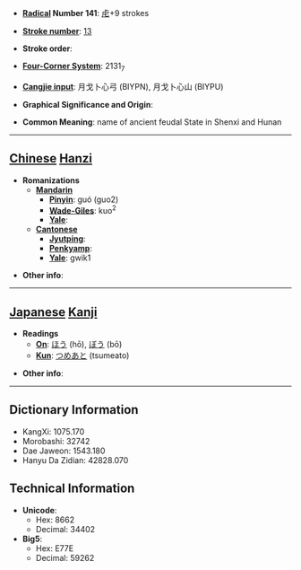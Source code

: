 * '''[[Wiktionary:Chinese radical index| Radical]] Number 141''': [[Wiktionary:Chinese radical index 虍|虍]]+9 strokes

* '''[[Wiktionary:Chinese total strokes index|Stroke number]]''': [[Wiktionary:Chinese total strokes index 13|13]]

* '''Stroke order''': 

* '''[[Wiktionary:Chinese four corner index|Four-Corner System]]''': 2131<sub>7</sub>

* '''[[Wiktionary:Chinese Cangjie index|Cangjie input]]''': 月戈卜心弓 (BIYPN), 月戈卜心山 (BIYPU)

* '''Graphical Significance and Origin''': 

* '''Common Meaning''': name of ancient feudal State in Shenxi and Hunan

----

== [[Chinese]] [[Hanzi]] ==

* '''Romanizations'''
** '''[[Mandarin]]'''
*** '''[[Pinyin]]''': guó (guo2)
*** '''[[Wade-Giles]]''': kuo<sup>2</sup>
*** '''[[Yale]]''': 
** '''[[Cantonese]]'''
*** '''[[Jyutping]]''':
*** '''[[Penkyamp]]''': 
*** '''[[Yale]]''': gwik1

* '''Other info''': 

----

== [[Japanese]] [[Kanji]] ==

* '''Readings'''
** '''[[On]]''': [[ほう]] (hō), [[ぼう]] (bō)
** '''[[Kun]]''': [[つめあと]] (tsumeato)

* '''Other info''':  

----

== Dictionary Information ==

* KangXi: 1075.170
* Morobashi: 32742
* Dae Jaweon: 1543.180
* Hanyu Da Zidian: 42828.070

== Technical Information ==

* '''Unicode''':
** Hex: 8662
** Decimal: 34402
* '''Big5''':
** Hex: E77E
** Decimal: 59262